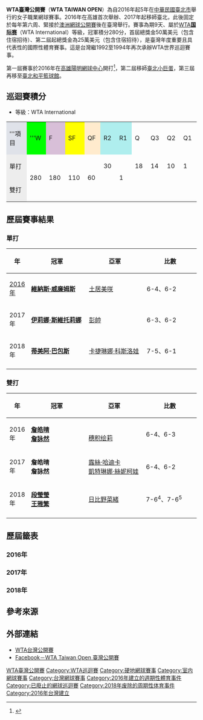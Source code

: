 {{Infobox tennis tournament
| name        = WTA臺灣公開賽
| type        = Defunct
| logo        = Taiwan Open.png
| logo_size   = 150px
| founded     = 2016
| ended       = 2018
| city        = {{ROC}}[[臺北市|臺北市]]
| venue       = [[臺北和平籃球館|臺北和平籃球館]]（2018）<br>[[臺北小巨蛋|臺北小巨蛋]]（2017）<br>[[陽明網球中心|陽明網球中心]]（2016）
| tier        = [[WTA國際巡回赛|WTA國際巡回赛]]
| surface     = 室內[[硬地球场|硬地球场]]（2017-）<br>室外[[硬地球场|硬地球场]]（2016）
| draw        = 32M/24Q/16D
| prize money = $250,000（2017-）<br>$500,000（2016）
| website    = http://www.taiwanopen.com.tw
| notes       = 
}}

'''WTA臺灣公開賽'''（'''WTA TAIWAN OPEN'''）為自2016年起5年在[[中華民國|中華民國]][[臺北市|臺北市]]舉行的女子職業網球賽事。2016年在高雄首次舉辦、2017年起移師臺北，此後固定於每年第六周、緊接於[[澳洲網球公開賽|澳洲網球公開賽]]後在臺灣舉行。賽事為期9天、屬於[[女子網球聯合會|WTA]]'''[[WTA国际巡回赛|国际赛]]'''（WTA International）等級，冠軍積分280分，首屆總獎金50萬美元（包含住宿招待）、第二屆起總獎金為25萬美元（包含住宿招待），是臺灣年度重要且具代表性的國際性體育賽事。這是台灣繼1992至1994年{{Link-en|P&G寶僑盃女網賽|Taipei Women's Championship|P&G寶僑盃女網賽}}再次承辦WTA世界巡迴賽事。

第一屆賽事於2016年在[[陽明網球中心|高雄陽明網球中心]]開打<ref>{{Cite web |url=http://www.ettoday.net/news/20150923/569135.htm// |title=WTA台灣公開賽高雄開打　我國史上最高等級網球賽事 |accessdate=2015年9月23日 |publisher=[[EToday|EToday]] |date=2015年9月23日 |language=zh |archive-date=2017年7月3日 |archive-url=https://web.archive.org/web/20170703225804/http://www.ettoday.net/news/20150923/569135.htm// }}</ref>，第二屆移師[[臺北小巨蛋|臺北小巨蛋]]，第三屆再移至[[臺北和平籃球館|臺北和平籃球館]]。

== 巡迴賽積分 ==
* 等級：WTA International
{|class=wikitable style=font-size:90%;text-align:center
|-
|  style="width:130px; background:#dfe2e9;"|'''項目
|  style="width:80px; background:lime;"|'''W
|  style="width:85px; background:thistle;"|F
|  style="width:85px; background:#ff0;"|SF
|  style="width:85px; background:#ffebcd;"|QF
|  style="width:85px; background:#afeeee;"|R2
|  style="width:85px; background:#afeeee;"|R1
|width=85 |Q
|width=85 |Q3
|width=85 |Q2
|width=85 |Q1
|-
! style="background:#ededed;"| 單打
|rowspan=2|280
|rowspan=2|180
|rowspan=2|110
|rowspan=2|60
|30
|rowspan=2|1
|18
|14
|10
|1
|-
! style="background:#ededed;"|雙打
| {{n/a}}
| {{n/a}}
| {{n/a}}
| {{n/a}}
| {{n/a}}
|}

== 歷屆賽事結果 ==
=== 單打 ===
{|class="wikitable" style="font-size:90%"
|-
!年
!width="200"|冠軍
!width="200"|亞軍
!width="175"|比數
|-
| [[2016年WTA臺灣公開賽|2016年]] || {{flagicon|USA}} '''[[維納斯·威廉姆斯|維納斯·威廉姆斯]]''' || {{flagicon|JPN}} [[土居美咲|土居美咲]] || 6-4、6-2
|-
| 2017年 ||{{flagicon|UKR}} '''[[伊莉娜·斯維托莉娜|伊莉娜·斯維托莉娜]]''' || {{flagicon|CHN}} [[彭帥|彭帥]] || 6-3、6-2
|-
| 2018年 ||{{flagicon|HUN}} '''[[蒂美阿·巴包斯|蒂美阿·巴包斯]]''' || {{flagicon|UKR}} [[卡捷琳娜·科斯洛娃|卡捷琳娜·科斯洛娃]] || 7-5、6-1
|-
|}

=== 雙打 ===
{|class="wikitable" style="font-size:90%"
|-
!年
!width="200"|冠軍
!width="200"|亞軍
!width="175"|比數
|-
| 2016年 || {{flagicon|TPE}} '''[[詹皓晴|詹皓晴]]'''<br> {{flagicon|TPE}} '''[[詹詠然|詹詠然]]'''|| {{flagicon|JPN}} {{lj|加藤未唯|加藤未唯}}<br> {{Flagicon|JPN}} [[穗积绘莉|穗积绘莉]] || 6-4、6-3
|-
| 2017年 || {{flagicon|TPE}} '''詹皓晴'''<br>{{flagicon|TPE}} '''詹詠然''' || {{flagicon|CZE}} [[露絲·哈迪卡|露絲·哈迪卡]]<br>{{flagicon|CZE}} [[凱特琳娜·絲妮柯娃|凱特琳娜·絲妮柯娃]] || 6-4、6-2
|-
| 2018年 || {{flagicon|CHN}} '''[[段瑩瑩|段瑩瑩]]'''<br>{{flagicon|CHN}} '''[[王雅繁|王雅繁]]''' || {{flagicon|JPN}} [[日比野菜緒|日比野菜緒]]<br>{{flagicon|GEO}} {{link-ka|歐克莎娜·卡拉許妮可娃|ოქსანა კალაშნიკოვა}} || 7-6<sup>4</sup>、7-6<sup>5</sup>
|-
|}

==歷屆籤表==
{{Draw key}}

=== 2016年 ===
{{hideh|第一屆單打賽事籤表}}
{{32TeamBracket-Compact-Tennis3
|RD1=第一輪（Round1）
|RD2=第二輪（Round2）
|RD3=八強（Quarter-final）
|RD4=四強（Semi-final）
|RD5=決賽（Final）
|team-width=175

|RD1-seed01= １
|RD1-team01= {{flagicon|USA}} '''[[大威廉絲|Venus Williams]]'''
|RD1-score01-1= '''6'''
|RD1-score01-2= '''6'''
|RD1-score01-3=
|RD1-seed02= WC
|RD1-team02= {{flagicon|TPE}} 李珮琪
|RD1-score02-1= 3
|RD1-score02-2= 2
|RD1-score02-3=

|RD1-seed03=
|RD1-team03= {{flagicon|POL}} '''[[厄蘇拉·拉德萬斯卡|Urszula Radwańska]]''' 
|RD1-score03-1= '''6'''
|RD1-score03-2= '''7'''
|RD1-score03-3=
|RD1-seed04= WC
|RD1-team04= {{flagicon|TPE}} 徐竫雯
|RD1-score04-1= 4
|RD1-score04-2= 6<sup>1</sup>
|RD1-score04-3=

|RD1-seed05=
|RD1-team05= {{flagicon|SVK}} Kristina Kucova
|RD1-score05-1= 4
|RD1-score05-2= '''7'''
|RD1-score05-3= 6<sup>3</sup>
|RD1-seed06=
|RD1-team06= {{flagicon|LAT}} '''[[安娜絲塔西卓·希瓦妥娃|Anastasija Sevastova]]'''
|RD1-score06-1= '''6'''
|RD1-score06-2= 6<sup>0</sup>
|RD1-score06-3= '''7'''

|RD1-seed07=
|RD1-team07= {{flagicon|CRO}} '''Donna Vekic'''
|RD1-score07-1= 4
|RD1-score07-2= '''7'''
|RD1-score07-3= '''6'''
|RD1-seed08= ８
|RD1-team08= {{flagicon|USA}} [[艾莉森·芮絲克|Alison Riske]]
|RD1-score08-1= '''6'''
|RD1-score08-2= 6<sup>5</sup>
|RD1-score08-3= 3

|RD1-seed09= ３
|RD1-team09= {{flagicon|KAZ}} '''[[尤利婭·普丁塞瓦|Yulia Putintseva]]'''
|RD1-score09-1= '''6'''
|RD1-score09-2= '''6'''
|RD1-score09-3=
|RD1-seed10= LL
|RD1-team10= {{flagicon|RUS}} [[瑪琳娜·梅利妮科娃|Marina Melnikova]]
|RD1-score10-1= 2
|RD1-score10-2= 3
|RD1-score10-3=

|RD1-seed11= Q
|RD1-team11= {{flagicon|FRA}} Sherazad Reix
|RD1-score11-1= 6<sup>1</sup>
|RD1-score11-2= 3
|RD1-score11-3=
|RD1-seed12= Q
|RD1-team12= {{flagicon|JPN}} '''加藤未唯'''
|RD1-score12-1= '''7'''
|RD1-score12-2= '''6'''
|RD1-score12-3=

|RD1-seed13=
|RD1-team13= {{flagicon|TPE}} [[張凱貞|張凱貞]]
|RD1-score13-1= '''6'''
|RD1-score13-2= 3
|RD1-score13-3= 4
|RD1-seed14=
|RD1-team14= {{flagicon|SUI}} '''[[史蒂芬妮·沃格勒|Stefanie Vögele]]'''
|RD1-score14-1= 1
|RD1-score14-2= '''6'''
|RD1-score14-3= '''6'''

|RD1-seed15= Q
|RD1-team15= {{flagicon|ESP}} Laura Pous-Tio
|RD1-score15-1= 2
|RD1-score15-2= 5
|RD1-score15-3=
|RD1-seed16= ５
|RD1-team16= {{flagicon|CHN}} '''[[鄭賽賽|鄭賽賽]]'''
|RD1-score16-1= '''6'''
|RD1-score16-2= '''7'''
|RD1-score16-3=

|RD1-seed17= ６
|RD1-team17= {{flagicon|TPE}} '''[[謝淑薇|謝淑薇]]'''
|RD1-score17-1= '''7'''
|RD1-score17-2= 4
|RD1-score17-3= '''6'''
|RD1-seed18= Q
|RD1-team18= {{flagicon|JPN}} 奥野彩加
|RD1-score18-1= 6<sup>1</sup>
|RD1-score18-2= '''6'''
|RD1-score18-3= 2

|RD1-seed19=
|RD1-team19= {{flagicon|LUX}} '''[[曼迪·米內娜|Mandy Minella]]'''
|RD1-score19-1= '''6'''
|RD1-score19-2= '''7'''
|RD1-score19-3=
|RD1-seed20=
|RD1-team20= {{flagicon|JPN}} 大坂直美
|RD1-score20-1= 2
|RD1-score20-2= 6<sup>4</sup>
|RD1-score20-3=

|RD1-seed21= WC
|RD1-team21= {{flagicon|TPE}} 李亞軒
|RD1-score21-1= '''6'''
|RD1-score21-2= 4
|RD1-score21-3= 4
|RD1-seed22=
|RD1-team22= {{flagicon|RUS}} '''[[伊莉莎薇塔·庫莉琪寇娃|Elizaveta Kulichkova]]'''
|RD1-score22-1= 3
|RD1-score22-2= '''6'''
|RD1-score22-3= '''6'''

|RD1-seed23= Q
|RD1-team23= {{flagicon|UKR}} [[柳德米拉·奇琴诺克|柳德米拉·奇琴诺克]]
|RD1-score23-1= '''7'''
|RD1-score23-2= 1
|RD1-score23-3= 2
|RD1-seed24= ４
|RD1-team24= {{flagicon|KAZ}} '''[[扎里娜·迪雅絲|Zarina Diyas]]'''
|RD1-score24-1= 5
|RD1-score24-2= '''6'''
|RD1-score24-3= '''6'''

|RD1-seed25= ７
|RD1-team25= {{flagicon|JPN}} '''[[奈良久留美|奈良久留美]]'''
|RD1-score25-1= '''6'''
|RD1-score25-2= '''6'''
|RD1-score25-3=
|RD1-seed26=
|RD1-team26= {{flagicon|CHN}} [[王薔|王薔]]
|RD1-score26-1= 1
|RD1-score26-2= 3
|RD1-score26-3=

|RD1-seed27= LL
|RD1-team27= {{flagicon|JPN}} 桑田寬子
|RD1-score27-1= '''7'''
|RD1-score27-2= 6<sup>3</sup>
|RD1-score27-3= 2
|RD1-seed28= Q
|RD1-team28= {{flagicon|CHN}} '''[[張宇璇|張宇璇]]'''
|RD1-score28-1= 5
|RD1-score28-2= '''7'''
|RD1-score28-3= '''6'''

|RD1-seed29=
|RD1-team29= {{flagicon|CHN}} [[王雅繁|王雅繁]]
|RD1-score29-1= 5
|RD1-score29-2= 5
|RD1-score29-3=
|RD1-seed30=
|RD1-team30= {{flagicon|POL}} '''[[瑪格達·蕾妮特|Magda Linette]]'''
|RD1-score30-1= '''7'''
|RD1-score30-2= '''7'''
|RD1-score30-3=

|RD1-see31=
|RD1-team31= {{flagicon|CZE}} Kristyna Pliskova
|RD1-score31-1= 3
|RD1-score31-2= 4
|RD1-score31-3=
|RD1-seed32= ２
|RD1-team32= {{flagicon|JPN}} '''[[土居美咲|土居美咲]]'''
|RD1-score32-1= '''6'''
|RD1-score32-2= '''6'''
|RD1-score32-3=


|RD2-seed01= １
|RD2-team01= {{flagicon|USA}} '''大威廉絲'''
|RD2-score01-1='''6'''
|RD2-score01-2='''6'''
|RD2-score01-3=
|RD2-seed02=
|RD2-team02= {{flagicon|POL}} 厄蘇拉·拉德萬斯卡
|RD2-score02-1=4
|RD2-score02-2=2
|RD2-score02-3=

|RD2-seed03=
|RD2-team03= {{flagicon|LAT}} '''安娜絲塔西卓·希瓦妥娃'''
|RD2-score03-1= '''7'''
|RD2-score03-2= 2
|RD2-score03-3= '''7'''
|RD2-seed04=
|RD2-team04= {{flagicon|CRO}} 多娜·維克琪
|RD2-score04-1= 5
|RD2-score04-2= '''6'''
|RD2-score04-3= 5

|RD2-seed05= ３
|RD2-team05= {{flagicon|KAZ}} '''尤莉亞·普亭索娃'''
|RD2-score05-1= '''6'''
|RD2-score05-2= 5
|RD2-score05-3= '''6'''
|RD2-seed06= Q
|RD2-team06= {{flagicon|JPN}} 加藤未唯
|RD2-score06-1= 4
|RD2-score06-2= '''7'''
|RD2-score06-3= 0

|RD2-seed07=
|RD2-team07= {{flagicon|SUI}} '''史蒂芬妮·沃格勒'''
|RD2-score07-1='''6'''
|RD2-score07-2='''6'''
|RD2-score07-3=
|RD2-seed08= ５
|RD2-team08= {{flagicon|CHN}} 鄭賽賽
|RD2-score08-1=4
|RD2-score08-2=4
|RD2-score08-3=

|RD2-seed09= ６
|RD2-team09= {{flagicon|TPE}} '''謝淑薇'''
|RD2-score09-1='''6'''
|RD2-score09-2=4
|RD2-score09-3='''6'''
|RD2-seed10=
|RD2-team10= {{flagicon|LUX}} 曼迪·米內娜
|RD2-score10-1=4
|RD2-score10-2='''6'''
|RD2-score10-3=2

|RD2-seed11=
|RD2-team11= {{flagicon|RUS}} '''艾莉亞維塔·庫莉琪可娃'''
|RD2-score11-1= '''7'''
|RD2-score11-2= 0
|RD2-score11-3= '''6'''
|RD2-seed12= ４
|RD2-team12= {{flagicon|KAZ}} 亞瑞娜·迪雅絲
|RD2-score12-1= 5
|RD2-score12-2= '''6'''
|RD2-score12-3= 4

|RD2-seed13= ７
|RD2-team13= {{flagicon|JPN}} '''奈良久留美'''
|RD2-score13-1= '''6'''
|RD2-score13-2= 4
|RD2-score13-3= '''6'''
|RD2-seed14= Q
|RD2-team14= {{flagicon|CHN}} 張宇璇
|RD2-score14-1= 2
|RD2-score14-2= '''6'''
|RD2-score14-3= 3

|RD2-seed15=
|RD2-team15= {{flagicon|POL}} 瑪格達·里娜德
|RD2-score15-1=2
|RD2-score15-2=3
|RD2-score15-3=
|RD2-seed16= ２
|RD2-team16= {{flagicon|JPN}} '''土居美咲'''
|RD2-score16-1='''6'''
|RD2-score16-2='''6'''
|RD2-score16-3=

|RD3-seed01= １
|RD3-team01={{flagicon|USA}} '''大威廉絲'''
|RD3-score01-1= '''7'''
|RD3-score01-2= '''6'''
|RD3-score01-3=
|RD3-seed02=
|RD3-team02= {{flagicon|LAT}} 安娜絲塔西卓·希瓦妥娃
|RD3-score02-1= 5
|RD3-score02-2= 2
|RD3-score02-3=

|RD3-seed03= ３
|RD3-team03= {{flagicon|KAZ}} '''尤莉亞·普亭索娃'''
|RD3-score03-1= '''6'''
|RD3-score03-2= 0
|RD3-score03-3=
|RD3-seed04= r
|RD3-team04={{flagicon|SUI}} 史蒂芬妮·沃格勒
|RD3-score04-1= 3
|RD3-score04-2= 0
|RD3-score04-3=

|RD3-seed05= ６
|RD3-team05={{flagicon|TPE}} '''謝淑薇'''
|RD3-score05-1= '''6'''
|RD3-score05-2= '''6'''
|RD3-score05-3=
|RD3-seed06=
|RD3-team06= {{flagicon|RUS}} 艾莉亞維塔·庫莉琪可娃
|RD3-score06-1= 2
|RD3-score06-2= 0
|RD3-score06-3=

|RD3-seed07= ７
|RD3-team07= {{flagicon|JPN}} 奈良久留美
|RD3-score07-1= 0
|RD3-score07-2=
|RD3-score07-3=
|RD3-seed08= ２ w/o
|RD3-team08={{flagicon|JPN}} '''土居美咲'''
|RD3-score08-1= 0
|RD3-score08-2=
|RD3-score08-3=


|RD4-seed01= １
|RD4-team01={{flagicon|USA}} '''大威廉絲'''
|RD4-score01-1= '''7'''
|RD4-score01-2= '''6'''
|RD4-score01-3=
|RD4-seed02= ３
|RD4-team02={{flagicon|KAZ}} 尤莉亞·普亭索娃
|RD4-score02-1= 5
|RD4-score02-2= 3
|RD4-score02-3=

|RD4-seed03= ６
|RD4-team03={{flagicon|TPE}} 謝淑薇
|RD4-score03-1= 0
|RD4-score03-2= 2
|RD4-score03-3=
|RD4-seed04= ２
|RD4-team04={{flagicon|JPN}} '''土居美咲'''
|RD4-score04-1= '''6'''
|RD4-score04-2= '''6'''
|RD4-score04-3=


|RD5-seed01= １
|RD5-team01={{flagicon|USA}} '''大威廉絲'''
|RD5-score01-1= '''6'''
|RD5-score01-2= '''6'''
|RD5-score01-3=
|RD5-seed02= ２
|RD5-team02= {{flagicon|JPN}} 土居美咲
|RD5-score02-1= 4
|RD5-score02-2= 2
|RD5-score02-3=
}}
{{hidef}}

{{hideh|第一屆雙打賽事籤表}}
{{16TeamBracket-Compact-Tennis3-Byes
|RD1= 第一輪（Round1）
|RD2= 八強（Quarter-final）
|RD3= 四強（Semi-final）
|RD4= 決賽（Final）
|team-width=175

|RD1-seed01= １
|RD1-team01= {{flagicon|TPE}} '''[[詹皓晴|詹皓晴]]'''<br>{{flagicon|TPE}} '''[[詹詠然|詹詠然]]'''
|RD1-score01-1=  '''6'''
|RD1-score01-2=  '''7'''
|RD1-score01-3=
|RD1-seed02= 
|RD1-team02= {{flagicon|KAZ}} [[扎里娜·迪雅絲|Zarina Diyas]]<br>{{flagicon|CHN}} [[徐一幡|徐一幡]]
|RD1-score02-1= 1
|RD1-score02-2= 6<sup>5</sup>
|RD1-score02-3=

|RD1-seed03= WC
|RD1-team03= {{flagicon|TPE}} 卓宜萱 <br>{{flagicon|TPE}} 施心圓
|RD1-score03-1= 2
|RD1-score03-2= 1
|RD1-score03-3=
|RD1-seed04= 
|RD1-team04= {{flagicon|RUS}} '''[[瑪琳娜·梅利妮科娃|Marina Melnikova]]'''<br>{{flagicon|LUX}} '''[[曼迪·米內娜|Mandy Minella]]'''
|RD1-score04-1= '''6'''
|RD1-score04-2= '''6'''
|RD1-score04-3=

|RD1-seed05= ４
|RD1-team05= {{flagicon|JPN}} [[青山修子|青山修子]]<br>{{flagicon|TPE}} [[詹謹瑋|詹謹瑋]]
|RD1-score05-1= 5
|RD1-score05-2= '''6'''
|RD1-score05-3= 0<sup>9</sup>
|RD1-seed06=
|RD1-team06= {{flagicon|TPE}} '''徐竫雯'''<br>{{flagicon|TPE}} '''李亞軒'''
|RD1-score06-1= '''7'''
|RD1-score06-2= 3
|RD1-score06-3= '''1<sup>11</sup>'''

|RD1-seed07=
|RD1-team07= {{flagicon|CZE}} '''Kristyna Pliskova'''<br> {{flagicon|SUI}} '''[[史蒂芬妮·沃格勒|Stefanie Vögele]]'''
|RD1-score07-1= '''6'''
|RD1-score07-2= 3
|RD1-score07-3= '''1<sup>13</sup>'''
|RD1-seed08=
|RD1-team08=  {{flagicon|JPN}} [[波形純理|波形純理]]<br>{{flagicon|GBR}} Emily Webley-Smith
|RD1-score08-1= 4
|RD1-score08-2= '''6'''
|RD1-score08-3= 0<sup>11</sup>

|RD1-seed09= 
|RD1-team09= {{flagicon|SVK}} '''Kristina Kucova'''<br> {{flagicon|LAT}} '''[[安娜絲塔西卓·希瓦妥娃|Anastasija Sevastova]]'''
|RD1-score09-1= '''6'''
|RD1-score09-2= '''6'''
|RD1-score09-3=
|RD1-seed10= 
|RD1-team10= {{flagicon|CHN}} 劉暢<br> {{flagicon|JPN}} 奧野彩加
|RD1-score10-1= 4
|RD1-score10-2= 1
|RD1-score10-3=

|RD1-seed11= 
|RD1-team11= {{flagicon|GER}} Carolin Daniels<br> {{flagicon|ESP}} Laura Pous-Tio
|RD1-score11-1= 1
|RD1-score11-2= 3
|RD1-score11-3=
|RD1-seed12= ３
|RD1-team12= {{flagicon|UKR}} '''[[柳德米拉·奇琴诺克|柳德米拉·奇琴诺克]]'''<br> {{flagicon|UKR}} '''[[娜迪亚·奇琴诺克|娜迪亚·奇琴诺克]]'''
|RD1-score12-1= '''6'''
|RD1-score12-2= '''6'''
|RD1-score12-3=

|RD1-seed13= WC
|RD1-team13= {{flagicon|TPE}} 簡培如<br>{{flagicon|TPE}} 李珮琪
|RD1-score13-1= 1
|RD1-score13-2= 3
|RD1-score13-3=
|RD1-seed14=
|RD1-team14= {{flagicon|JPN}} '''加藤未唯'''<br>{{flagicon|JPN}} '''穗積繪莉'''
|RD1-score14-1= '''6'''
|RD1-score14-2= '''6'''
|RD1-score14-3= 

|RD1-seed15= 
|RD1-team15= {{flagicon|TPE}} [[莊佳容|莊佳容]]<br>{{flagicon|TPE}} [[張凱貞|張凱貞]]
|RD1-score15-1= 6<sup>7</sup>
|RD1-score15-2= 5
|RD1-score15-3=
|RD1-seed16= ２
|RD1-team16= {{flagicon|CHN}} '''梁辰'''<br>{{flagicon|CHN}} '''王雅繁'''
|RD1-score16-1= '''7'''
|RD1-score16-2= '''7'''
|RD1-score16-3=

|RD2-seed01= １
|RD2-team01= {{flagicon|TPE}} '''詹皓晴'''<br>{{flagicon|TPE}} '''詹詠然'''
|RD2-score01-1= '''6'''
|RD2-score01-2= '''6'''
|RD2-score01-3=
|RD2-seed02=
|RD2-team02= {{flagicon|RUS}} 瑪麗娜·茉莉科娃<br>{{flagicon|LUX}} 曼迪·米內娜
|RD2-score02-1= 2
|RD2-score02-2= 4
|RD2-score02-3=

|RD2-seed03=
|RD2-team03= {{flagicon|TPE}} '''徐竫雯'''<br>{{flagicon|TPE}} '''李亞軒'''
|RD2-score03-1= '''6'''
|RD2-score03-2= '''6'''
|RD2-score03-3=
|RD2-seed04=
|RD2-team04= {{flagicon|CZE}} 克莉絲緹娜·普利斯科娃<br> {{flagicon|SUI}} 史蒂芬妮·沃格勒
|RD2-score04-1= 3
|RD2-score04-2= 1
|RD2-score04-3=

|RD2-seed05=
|RD2-team05= {{flagicon|SVK}} 克莉絲汀娜·庫可娃<br> {{flagicon|LAT}} 安娜絲塔西卓·希瓦妥娃
|RD2-score05-1= 6<sup>9</sup>
|RD2-score05-2= '''6'''
|RD2-score05-3= 0<sup>4</sup>
|RD2-seed06= ３
|RD2-team06= {{flagicon|UKR}} '''尤狄米拉·科琪雅諾克'''<br> {{flagicon|UKR}} '''娜迪雅·科琪雅諾克'''
|RD2-score06-1= '''7'''
|RD2-score06-2= 4
|RD2-score06-3= '''1<sup>10</sup>'''

|RD2-seed07=
|RD2-team07= {{flagicon|JPN}} '''加藤未唯'''<br> {{flagicon|JPN}} '''穗積繪莉'''
|RD2-score07-1= '''6'''
|RD2-score07-2= '''7'''
|RD2-score07-3=
|RD2-seed08= ２
|RD2-team08= {{flagicon|CHN}} 梁辰<br> {{flagicon|CHN}} 王雅繁
|RD2-score08-1= 2
|RD2-score08-2= 5
|RD2-score08-3=

|RD3-seed01= １
|RD3-team01={{flagicon|TPE}} '''詹皓晴'''<br>{{flagicon|TPE}} '''詹詠然'''
|RD3-score01-1= '''6'''
|RD3-score01-2= '''6'''
|RD3-score01-3=
|RD3-seed02=
|RD3-team02= {{flagicon|TPE}} 徐竫雯<br>{{flagicon|TPE}} 李亞軒
|RD3-score02-1= 3
|RD3-score02-2= 3
|RD3-score02-3=

|RD3-seed03= ３
|RD3-team03= {{flagicon|UKR}} 尤狄米拉·科琪雅諾克<br> {{flagicon|UKR}} 娜迪雅·科琪雅諾克
|RD3-score03-1= 1
|RD3-score03-2= '''6'''
|RD3-score03-3= 0<sup>7</sup>
|RD3-seed04=
|RD3-team04= {{flagicon|JPN}} '''加藤未唯'''<br> {{flagicon|JPN}} '''穗積繪莉'''
|RD3-score04-1= '''6'''
|RD3-score04-2= 2
|RD3-score04-3= '''1<sup>10</sup>'''

|RD4-seed01= １
|RD4-team01= {{flagicon|TPE}} '''詹皓晴'''<br>{{flagicon|TPE}} '''詹詠然'''
|RD4-score01-1= '''6'''
|RD4-score01-2= '''6'''
|RD4-score01-3=
|RD4-seed02=
|RD4-team02= {{flagicon|JPN}} 加藤未唯<br> {{flagicon|JPN}} 穗積繪莉
|RD4-score02-1= 4
|RD4-score02-2= 3
|RD4-score02-3=
}}
{{hidef}}

=== 2017年 ===
{{hideh|第二屆單打賽事籤表}}
{{32TeamBracket-Compact-Tennis3
|RD1=第一輪（Round1）
|RD2=第二輪（Round2）
|RD3=八強（Quarter-final）
|RD4=四強（Semi-final）
|RD5=決賽（Final）
|team-width=175

|RD1-seed01= [１]
|RD1-team01= {{flagicon|UKR}} '''[[伊莉娜·斯維托莉娜|Elina Svitolina]]'''
|RD1-score01-1= '''6'''
|RD1-score01-2= '''6'''
|RD1-score01-3=
|RD1-seed02= 
|RD1-team02= {{flagicon|RUS}} [[葉芙戈尼亞·羅迪娜|Evgeniya Rodina]]
|RD1-score02-1= 0
|RD1-score02-2= 3
|RD1-score02-3=

|RD1-seed03=
|RD1-team03= {{flagicon|UKR}} [[卡捷琳娜·科斯洛娃|Kateryna Kozlova]]
|RD1-score03-1= 6<sup>3</sup>
|RD1-score03-2= '''6'''
|RD1-score03-3= 1
|RD1-seed04=[ Q]
|RD1-team04= {{flagicon|CZE}} '''[[露絲·哈迪卡|Lucie Hradecká]]'''
|RD1-score04-1= '''7'''
|RD1-score04-2= 4
|RD1-score04-3= '''6'''

|RD1-seed05=
|RD1-team05= {{flagicon|USA}} Nicole Gibbs
|RD1-score05-1= 4
|RD1-score05-2= '''6'''
|RD1-score05-3= 1
|RD1-seed06= [Q]
|RD1-team06= {{flagicon|TUN}} '''[[昂絲·加博|昂絲·加博]]'''
|RD1-score06-1= '''6'''
|RD1-score06-2= 4
|RD1-score06-3= '''6'''

|RD1-seed07= [WC]
|RD1-team07= {{flagicon|TPE}} 李亞軒
|RD1-score07-1= 3
|RD1-score07-2= 4
|RD1-score07-3= 
|RD1-seed08= ７
|RD1-team08=  {{flagicon|USA}} '''[[謝爾比·羅傑斯|Shelby Rogers]]'''
|RD1-score08-1= '''6'''
|RD1-score08-2= '''6'''
|RD1-score08-3= 

|RD1-seed09= [３]
|RD1-team09= {{flagicon|FRA}} '''[[卡羅琳·加西婭|Caroline Garcia]]'''
|RD1-score09-1= '''6'''
|RD1-score09-2= '''6'''
|RD1-score09-3=
|RD1-seed10= Q
|RD1-team10= {{flagicon|NZL}} [[瑪莉娜·伊蘭科維奇|Marina Erakovic]]
|RD1-score10-1= 3
|RD1-score10-2= 2
|RD1-score10-3=

|RD1-seed11= 
|RD1-team11= {{flagicon|LUX}} '''[[曼迪·米內娜|Mandy Minella]]'''
|RD1-score11-1= 1
|RD1-score11-2= '''7'''
|RD1-score11-3= '''6'''
|RD1-seed12= 
|RD1-team12= {{flagicon|SVK}} Jana Cepelova
|RD1-score12-1= '''6'''
|RD1-score12-2= 6<sup>2</sup>
|RD1-score12-3= 4

|RD1-seed13=
|RD1-team13= {{flagicon|POL}} [[瑪格達·蕾妮特|Magda Linette]]
|RD1-score13-1= 3
|RD1-score13-2= '''7'''
|RD1-score13-3= 4
|RD1-seed14=
|RD1-team14= {{flagicon|CHN}} '''[[朱琳|朱琳]]'''
|RD1-score14-1= '''6'''
|RD1-score14-2= 5
|RD1-score14-3= '''6'''

|RD1-seed15= 
|RD1-team15= {{flagicon|JPN}} '''[[奈良久留美|奈良久留美]]'''
|RD1-score15-1= 6<sup>4</sup>
|RD1-score15-2= '''7'''
|RD1-score15-3= '''6'''
|RD1-seed16= [８]
|RD1-team16= {{flagicon|SRB}} [[耶萊娜·揚科維奇|Jelena Janković]]
|RD1-score16-1= '''7'''
|RD1-score16-2= 5
|RD1-score16-3= 4

|RD1-seed17= [６]
|RD1-team17= {{flagicon|JPN}} '''[[土居美咲|土居美咲]]'''
|RD1-score17-1= '''6'''
|RD1-score17-2= 2
|RD1-score17-3= '''6'''
|RD1-seed18= 
|RD1-team18= {{flagicon|JPN}} [[日比野菜緒|日比野菜緒]]
|RD1-score18-1= 2
|RD1-score18-2= '''6'''
|RD1-score18-3= 4

|RD1-seed19= r
|RD1-team19= {{flagicon|ROU}} [[索拉納·克斯蒂|Sorana Cîrstea]]
|RD1-score19-1= 6<sup>3</sup>
|RD1-score19-2= 2
|RD1-score19-3=
|RD1-seed20=
|RD1-team20= {{flagicon|JPN}} '''尾崎里紗'''
|RD1-score20-1= '''7'''
|RD1-score20-2= 3
|RD1-score20-3=

|RD1-seed21= [WC]
|RD1-team21= {{flagicon|CZE}} '''[[露絲·莎法洛法|Lucie Šafářová]]'''
|RD1-score21-1= '''6'''
|RD1-score21-2= '''6'''
|RD1-score21-3= 
|RD1-seed22= [Q]
|RD1-team22= {{flagicon|SRB}} Alexandra Krunic
|RD1-score22-1= 3
|RD1-score22-2= 4
|RD1-score22-3= 

|RD1-seed23= [Q]
|RD1-team23= {{flagicon|JPN}} 加藤未唯
|RD1-score23-1= 0
|RD1-score23-2= 4
|RD1-score23-3= 
|RD1-seed24= ４
|RD1-team24= {{flagicon|CZE}} '''[[安娜絲塔西卓·希瓦妥娃|Anastasija Sevastova]]'''
|RD1-score24-1= '''6'''
|RD1-score24-2= '''6'''
|RD1-score24-3= 

|RD1-seed25= [５]
|RD1-team25= {{flagicon|CZE}} '''[[凱特琳娜·絲妮柯娃|Katerina Siniakova]]'''
|RD1-score25-1= 5
|RD1-score25-2= '''6'''
|RD1-score25-3= '''6'''
|RD1-seed26=
|RD1-team26= {{flagicon|KAZ}} [[卡麗娜·沃斯科波娃|Galina Voskoboeva]]
|RD1-score26-1= '''7'''
|RD1-score26-2= 4
|RD1-score26-3= 2

|RD1-seed27= 
|RD1-team27= {{flagicon|CHN}} [[鄭賽賽|鄭賽賽]]
|RD1-score27-1= 2
|RD1-score27-2= 2
|RD1-score27-3= 
|RD1-seed28= 
|RD1-team28= {{flagicon|CHN}} '''[[彭帥|彭帥]]'''
|RD1-score28-1= '''6'''
|RD1-score28-2= '''6'''
|RD1-score28-3= 

|RD1-seed29= [Q]
|RD1-team29= {{flagicon|SLO}} '''Dalina Jakupovic'''
|RD1-score29-1= '''7'''
|RD1-score29-2= '''6'''
|RD1-score29-3=
|RD1-seed30= 
|RD1-team30= {{flagicon|ITA}} [[弗蘭切斯卡·斯基亞沃內|Francesca Schiavone]]
|RD1-score30-1= 6<sup>2</sup>
|RD1-score30-2= 3
|RD1-score30-3=

|RD1-see31=
|RD1-team31= {{flagicon|MNE}} Danka Kovinic
|RD1-score31-1= 2
|RD1-score31-2= 4
|RD1-score31-3=
|RD1-seed32= ２ WC
|RD1-team32= {{flagicon|AUS}} '''[[薩曼莎·斯托瑟|Samantha Stosur]]'''
|RD1-score32-1= '''6'''
|RD1-score32-2= '''6'''
|RD1-score32-3=


|RD2-seed01= [１]
|RD2-team01= {{flagicon|UKR}} '''伊莉娜·斯維托莉娜'''
|RD2-score01-1= '''6'''
|RD2-score01-2= '''7'''
|RD2-score01-3=
|RD2-seed02= [Q]
|RD2-team02= {{flagicon|CZE}} 露絲·哈迪卡
|RD2-score02-1= 4
|RD2-score02-2= 5
|RD2-score02-3=

|RD2-seed03= [Q]
|RD2-team03= {{flagicon|TUN}} '''[[昂絲·加博|昂絲·加博]]'''
|RD2-score03-1= '''7'''
|RD2-score03-2= '''6'''
|RD2-score03-3=
|RD2-seed04= ７
|RD2-team04= {{flagicon|USA}} 謝爾比·羅傑斯
|RD2-score04-1= 5
|RD2-score04-2= 2
|RD2-score04-3= 

|RD2-seed05= [３]
|RD2-team05= {{flagicon|FRA}} 卡羅琳·加西雅
|RD2-score05-1= 4
|RD2-score05-2= 4
|RD2-score05-3= 
|RD2-seed06= 
|RD2-team06= {{flagicon|LUX}} '''曼迪·米內娜'''
|RD2-score06-1= '''6'''
|RD2-score06-2= '''6'''
|RD2-score06-3= 

|RD2-seed07=
|RD2-team07= {{flagicon|CHN}} '''朱琳'''
|RD2-score07-1= 4
|RD2-score07-2= '''6'''
|RD2-score07-3= '''6'''
|RD2-seed08= 
|RD2-team08= {{flagicon|JPN}} 奈良久留美
|RD2-score08-1= '''6'''
|RD2-score08-2= 1
|RD2-score08-3= 2

|RD2-seed09= [６]
|RD2-team09= {{flagicon|JPN}} '''土居美咲'''
|RD2-score09-1= '''6'''
|RD2-score09-2= '''6'''
|RD2-score09-3=
|RD2-seed10=
|RD2-team10= {{flagicon|JPN}} 尾崎里紗
|RD2-score10-1= 4
|RD2-score10-2= 3
|RD2-score10-3=

|RD2-seed11= [WC]
|RD2-team11= {{flagicon|CZE}} '''露絲·莎法洛娃'''
|RD2-score11-1= '''6'''
|RD2-score11-2= '''6'''
|RD2-score11-3= 
|RD2-seed12= [４]
|RD2-team12= {{flagicon|CZE}} 安娜絲塔西卓·希瓦妥娃
|RD2-score12-1= 2
|RD2-score12-2= 4
|RD2-score12-3= 

|RD2-seed13= [５]
|RD2-team13=  {{flagicon|CZE}} '''[[凱特琳娜·絲妮柯娃|Katerina Siniakova]]'''
|RD2-score13-1= 1
|RD2-score13-2= 3
|RD2-score13-3= 
|RD2-seed14= 
|RD2-team14= {{flagicon|CHN}} '''彭帥'''
|RD2-score14-1= '''6'''
|RD2-score14-2= '''6'''
|RD2-score14-3= 

|RD2-seed15= [Q]
|RD2-team15= {{flagicon|SLO}} 達麗娜·雅庫波維奇
|RD2-score15-1= '''6'''
|RD2-score15-2= 5
|RD2-score15-3= 3
|RD2-seed16= [5] [WC]
|RD2-team16= {{flagicon|AUS}} '''薩曼莎·斯托瑟'''
|RD2-score16-1= 3
|RD2-score16-2= '''7'''
|RD2-score16-3= '''6'''

|RD3-seed01= １
|RD3-team01= {{flagicon|UKR}} '''伊莉娜·斯維托莉娜'''
|RD3-score01-1= '''6'''
|RD3-score01-2= 3
|RD3-score01-3= '''7'''
|RD3-seed02= [Q]
|RD3-team02= {{flagicon|TUN}} [[昂絲·加博|昂絲·加博]]
|RD3-score02-1= 1
|RD3-score02-2= '''6'''
|RD3-score02-3= 6<sup>4</sup>

|RD3-seed03= 
|RD3-team03= {{flagicon|LUX}} '''曼迪·米內娜'''
|RD3-score03-1= 1
|RD3-score03-2= '''6'''
|RD3-score03-3= '''7'''
|RD3-seed04= 
|RD3-team04= {{flagicon|CHN}} 朱琳
|RD3-score04-1= '''6'''
|RD3-score04-2= 3
|RD3-score04-3= 5

|RD3-seed05= [６]
|RD3-team05= {{flagicon|JPN}} 土居美咲
|RD3-score05-1= 4
|RD3-score05-2= 6<sup>1</sup>
|RD3-score05-3=
|RD3-seed06= [WC]
|RD3-team06= {{flagicon|CZE}} '''露絲·莎法洛娃'''
|RD3-score06-1= '''6'''
|RD3-score06-2= '''7'''
|RD3-score06-3=

|RD3-seed07= 
|RD3-team07= {{flagicon|CHN}} '''彭帥'''
|RD3-score07-1= '''6'''
|RD3-score07-2= '''6'''
|RD3-score07-3=
|RD3-seed08= ２ WC
|RD3-team08= {{flagicon|AUS}} 薩曼莎·斯托瑟
|RD3-score08-1= 4
|RD3-score08-2= 4
|RD3-score08-3=


|RD4-seed01= [１]
|RD4-team01= {{flagicon|UKR}} '''伊莉娜·斯維托莉娜'''
|RD4-score01-1= '''6'''
|RD4-score01-2= '''6'''
|RD4-score01-3=
|RD4-seed02= 
|RD4-team02= {{flagicon|LUX}} 曼迪·米內娜
|RD4-score02-1= 3
|RD4-score02-2= 2
|RD4-score02-3=

|RD4-seed03= [WC]
|RD4-team03= {{flagicon|CZE}} 露絲·莎法洛娃
|RD4-score03-1= 4
|RD4-score03-2= 2
|RD4-score03-3=
|RD4-seed04= 
|RD4-team04= {{flagicon|CHN}} '''彭帥'''
|RD4-score04-1= '''6'''
|RD4-score04-2= '''6'''
|RD4-score04-3=


|RD5-seed01= [１]
|RD5-team01= {{flagicon|UKR}} '''伊莉娜·斯維托莉娜'''
|RD5-score01-1= '''6'''
|RD5-score01-2= '''6'''
|RD5-score01-3=
|RD5-seed02= 
|RD5-team02= {{flagicon|CHN}} 彭帥
|RD5-score02-1= 3
|RD5-score02-2= 2
|RD5-score02-3=
}}
{{hidef}}

{{hideh|第二屆雙打賽事籤表}}
{{16TeamBracket-Compact-Tennis3-Byes
|RD1= 第一輪（Round1）
|RD2= 八強（Quarter-final）
|RD3= 四強（Semi-final）
|RD4= 決賽（Final）
|team-width=175

|RD1-seed01= １
|RD1-team01= {{flagicon|TPE}} '''[[詹皓晴|詹皓晴]]'''<br>{{flagicon|TPE}} '''[[詹詠然|詹詠然]]'''
|RD1-score01-1= '''6'''
|RD1-score01-2= '''7'''
|RD1-score01-3=
|RD1-seed02= WC
|RD1-team02= {{flagicon|TPE}} 謝淑映<br>{{flagicon|TPE}} 徐竫雯
|RD1-score02-1= 4
|RD1-score02-2= 6<sup>5</sup>
|RD1-score02-3=

|RD1-seed03= 
|RD1-team03= {{flagicon|MNE}} '''Danka Kovinic'''<br>{{flagicon|POL}} '''[[瑪格達·蕾妮特|Magda Linette]]'''
|RD1-score03-1= '''6'''
|RD1-score03-2= 4
|RD1-score03-3= '''1<sup>10</sup>'''
|RD1-seed04= 
|RD1-team04= {{flagicon|JPN}} [[土居美咲|土居美咲]]<br>{{flagicon|JPN}} [[奈良久留美|奈良久留美]]
|RD1-score04-1= 4
|RD1-score04-2= '''6'''
|RD1-score04-3= 0<sup>4</sup>

|RD1-seed05= ４
|RD1-team05= {{flagicon|JPN}} '''穂積繪莉'''<br>{{flagicon|JPN}} '''加藤未唯'''
|RD1-score05-1= 3
|RD1-score05-2= '''6'''
|RD1-score05-3= '''1<sup>10</sup>'''
|RD1-seed06=
|RD1-team06= {{flagicon|CZE}} Barbora Krejcikova<br>{{flagicon|KAZ}} [[卡麗娜·沃斯科波娃|Galina Voskoboeva]]
|RD1-score06-1= '''6'''
|RD1-score06-2= 3
|RD1-score06-3= 0<sup>8</sup>

|RD1-seed07=
|RD1-team07= {{flagicon|CHN}} '''劉暢'''<br>{{flagicon|CHN}} '''[[鄭賽賽|鄭賽賽]]'''
|RD1-score07-1= '''6'''
|RD1-score07-2= 4
|RD1-score07-3= '''1<sup>10</sup>'''
|RD1-seed08=
|RD1-team08= {{flagicon|RUS}} Natela Dzalamidze<br>{{flagicon|LUX}} [[曼迪·米內娜|Mandy Minella]]
|RD1-score08-1= 4
|RD1-score08-2= '''6'''
|RD1-score08-3= 0<sup>4</sup>

|RD1-seed09= 
|RD1-team09= {{flagicon|TPE}} [[張凱貞|張凱貞]]<br>{{flagicon|TPE}} [[莊佳容|莊佳容]]
|RD1-score09-1= 4
|RD1-score09-2= 4
|RD1-score09-3=
|RD1-seed10= 
|RD1-team10= {{flagicon|JPN}} '''[[日比野菜緒|日比野菜緒]]'''<br>{{flagicon|CHN}} '''張愷琳'''
|RD1-score10-1= '''6'''
|RD1-score10-2= '''6'''
|RD1-score10-3=

|RD1-seed11= WC
|RD1-team11= {{flagicon|TPE}} '''李亞軒'''<br>{{flagicon|THA}} '''Peangtarn Plipuech'''
|RD1-score11-1= '''6'''
|RD1-score11-2= 0
|RD1-score11-3= '''1<sup>10</sup>'''
|RD1-seed12= ３
|RD1-team12= {{flagicon|GEO}} Oksana Kalashnikova<br>{{flagicon|SRB}} Alexandra Krunic
|RD1-score12-1= 4
|RD1-score12-2= '''6'''
|RD1-score12-3= 0<sup>8</sup>

|RD1-seed13= 
|RD1-team13= {{flagicon|JPN}} Akiko Omae<br>{{flagicon|CHN}} [[朱琳|朱琳]]
|RD1-score13-1= 5
|RD1-score13-2= 2
|RD1-score13-3=
|RD1-seed14=
|RD1-team14= {{flagicon|TPE}} '''[[詹謹瑋|詹謹瑋]]'''<br>{{flagicon|USA}} '''Nicole Melichar'''
|RD1-score14-1= '''7'''
|RD1-score14-2= '''6'''
|RD1-score14-3= 

|RD1-seed15= 
|RD1-team15= {{flagicon|JPN}} [[青山修子|青山修子]]<br>{{flagicon|JPN}} [[二宫真琴|二宫真琴]]
|RD1-score15-1= 4
|RD1-score15-2= 1
|RD1-score15-3=
|RD1-seed16= ２
|RD1-team16= {{flagicon|CZE}} '''[[露絲·哈迪卡|Lucie Hradecká]]'''<br>{{flagicon|CZE}} '''Katerina Siniakova'''
|RD1-score16-1= '''6'''
|RD1-score16-2= '''6'''
|RD1-score16-3=

|RD2-seed01= １
|RD2-team01= {{flagicon|TPE}} '''詹皓晴'''<br>{{flagicon|TPE}} '''詹詠然'''
|RD2-score01-1= '''6'''
|RD2-score01-2= '''6'''
|RD2-score01-3=
|RD2-seed02=
|RD2-team02= {{flagicon|MNE}} 丹卡·寇維妮琪<br>{{flagicon|POL}} 瑪格達·蕾妮特
|RD2-score02-1= 1
|RD2-score02-2= 4
|RD2-score02-3=

|RD2-seed03= ４
|RD2-team03= {{flagicon|JPN}} 穂積繪莉<br>{{flagicon|JPN}} 加藤未唯
|RD2-score03-1= 2
|RD2-score03-2= 5
|RD2-score03-3=
|RD2-seed04=
|RD2-team04= {{flagicon|CHN}} '''劉暢'''<br>{{flagicon|CHN}} '''鄭賽賽'''
|RD2-score04-1= '''6'''
|RD2-score04-2= '''7'''
|RD2-score04-3=

|RD2-seed05=
|RD2-team05= {{flagicon|JPN}} '''日比野菜緒'''<br>{{flagicon|CHN}} '''張愷琳'''
|RD2-score05-1= 2
|RD2-score05-2= '''6'''
|RD2-score05-3= '''1<sup>10</sup>'''
|RD2-seed06= WC
|RD2-team06= {{flagicon|TPE}} 李亞軒<br>{{flagicon|THA}} 賓達安·婆離普其
|RD2-score06-1= '''6'''
|RD2-score06-2= 2
|RD2-score06-3= 0<sup>7</sup>

|RD2-seed07=
|RD2-team07= {{flagicon|TPE}} 詹謹瑋<br>{{flagicon|USA}} 妮可·梅莉查
|RD2-score07-1= 5
|RD2-score07-2= 4
|RD2-score07-3=
|RD2-seed08= ２
|RD2-team08= {{flagicon|CZE}} '''露絲·哈迪卡'''<br>{{flagicon|CZE}} '''凱特瑞納·西妮可娃'''
|RD2-score08-1= '''7'''
|RD2-score08-2= '''6'''
|RD2-score08-3=

|RD3-seed01= １
|RD3-team01= {{flagicon|TPE}} '''詹皓晴'''<br>{{flagicon|TPE}} '''詹詠然'''
|RD3-score01-1= 6<sup>4</sup>
|RD3-score01-2= '''6'''
|RD3-score01-3= '''1<sup>10</sup>'''
|RD3-seed02=
|RD3-team02=  {{flagicon|CHN}} 劉暢<br>{{flagicon|CHN}} 鄭賽賽
|RD3-score02-1= '''7'''
|RD3-score02-2= 2
|RD3-score02-3= 0<sup>5</sup>

|RD3-seed03= 
|RD3-team03= {{flagicon|JPN}} 日比野菜緒<br>{{flagicon|CHN}} 張愷琳
|RD3-score03-1= 3
|RD3-score03-2= 4
|RD3-score03-3= 
|RD3-seed04= ２
|RD3-team04= {{flagicon|CZE}} '''露絲·哈迪卡'''<br>{{flagicon|CZE}} '''凱特瑞納·西妮可娃'''
|RD3-score04-1= '''6'''
|RD3-score04-2= '''6'''
|RD3-score04-3= 

|RD4-seed01= １
|RD4-team01= {{flagicon|TPE}} '''詹皓晴'''<br>{{flagicon|TPE}} '''詹詠然'''
|RD4-score01-1= '''6'''
|RD4-score01-2= '''6'''
|RD4-score01-3=
|RD4-seed02= ２
|RD4-team02= {{flagicon|CZE}} 露絲·哈迪卡<br>{{flagicon|CZE}} 凱特瑞納·西妮可娃
|RD4-score02-1= 4
|RD4-score02-2= 2
|RD4-score02-3=
}}
{{hidef}}

=== 2018年 ===
{{hideh|第三屆單打賽事籤表}}
{{32TeamBracket-Compact-Tennis3
|RD1=第一輪（Round1）
|RD2=第二輪（Round2）
|RD3=八強（Quarter-final）
|RD4=四強（Semi-final）
|RD5=決賽（Final）
|team-width=175

|RD1-seed01= 
|RD1-team01= 
|RD1-score01-1=
|RD1-score01-2= 
|RD1-score01-3=
|RD1-seed02= 
|RD1-team02= 
|RD1-score02-1= 
|RD1-score02-2= 
|RD1-score02-3=

|RD1-seed03=
|RD1-team03= 
|RD1-score03-1= 
|RD1-score03-2= 
|RD1-score03-3=
|RD1-seed04= 
|RD1-team04= 
|RD1-score04-1= 
|RD1-score04-2= 
|RD1-score04-3=

|RD1-seed05=
|RD1-team05= 
|RD1-score05-1= 
|RD1-score05-2=
|RD1-score05-3= 
|RD1-seed06=
|RD1-team06= 
|RD1-score06-1= 
|RD1-score06-2=
|RD1-score06-3=

|RD1-seed07=
|RD1-team07= 
|RD1-score07-1= 
|RD1-score07-2= 
|RD1-score07-3=
|RD1-seed08= 
|RD1-team08= 
|RD1-score08-1= 
|RD1-score08-2= 
|RD1-score08-3= 

|RD1-seed09= 
|RD1-team09=
|RD1-score09-1= 
|RD1-score09-2= 
|RD1-score09-3=
|RD1-seed10= 
|RD1-team10= 
|RD1-score10-1= 
|RD1-score10-2= 
|RD1-score10-3=

|RD1-seed11= 
|RD1-team11= 
|RD1-score11-1= 
|RD1-score11-2= 
|RD1-score11-3=
|RD1-seed12= 
|RD1-team12= 
|RD1-score12-1= 
|RD1-score12-2= 
|RD1-score12-3=

|RD1-seed13=
|RD1-team13= 
|RD1-score13-1= 
|RD1-score13-2= 
|RD1-score13-3= 
|RD1-seed14=
|RD1-team14= 
|RD1-score14-1= 
|RD1-score14-2= 
|RD1-score14-3= 

|RD1-seed15= 
|RD1-team15= 
|RD1-score15-1= 
|RD1-score15-2= 
|RD1-score15-3=
|RD1-seed16= 
|RD1-team16= 
|RD1-score16-1=
|RD1-score16-2= 
|RD1-score16-3=

|RD1-seed17= 
|RD1-team17= 
|RD1-score17-1= 
|RD1-score17-2= 
|RD1-score17-3= 
|RD1-seed18= 
|RD1-team18= 
|RD1-score18-1= 
|RD1-score18-2= 
|RD1-score18-3= 

|RD1-seed19=
|RD1-team19= 
|RD1-score19-1= 
|RD1-score19-2=
|RD1-score19-3=
|RD1-seed20=
|RD1-team20= 
|RD1-score20-1= 
|RD1-score20-2= 
|RD1-score20-3=

|RD1-seed21= 
|RD1-team21=
|RD1-score21-1=
|RD1-score21-2= 
|RD1-score21-3= 
|RD1-seed22=
|RD1-team22= 
|RD1-score22-1= 
|RD1-score22-2= 
|RD1-score22-3= 

|RD1-seed23= 
|RD1-team23= 
|RD1-score23-1= 
|RD1-score23-2= 
|RD1-score23-3= 
|RD1-seed24= 
|RD1-team24= 
|RD1-score24-1= 
|RD1-score24-2= 
|RD1-score24-3= 

|RD1-seed25= 
|RD1-team25= 
|RD1-score25-1= 
|RD1-score25-2= 
|RD1-score25-3=
|RD1-seed26=
|RD1-team26= 
|RD1-score26-1= 
|RD1-score26-2= 
|RD1-score26-3=

|RD1-seed27= 
|RD1-team27= 
|RD1-score27-1= 
|RD1-score27-2= 
|RD1-score27-3= 
|RD1-seed28= 
|RD1-team28=
|RD1-score28-1= 
|RD1-score28-2= 
|RD1-score28-3= 

|RD1-seed29=
|RD1-team29= 
|RD1-score29-1= 
|RD1-score29-2= 
|RD1-score29-3=
|RD1-seed30=
|RD1-team30= 
|RD1-score30-1= 
|RD1-score30-2= 
|RD1-score30-3=

|RD1-see31=
|RD1-team31= 
|RD1-score31-1= 
|RD1-score31-2= 
|RD1-score31-3=
|RD1-seed32= 
|RD1-team32= 
|RD1-score32-1= 
|RD1-score32-2= 
|RD1-score32-3=


|RD2-seed01= 
|RD2-team01= 
|RD2-score01-1=
|RD2-score01-2=
|RD2-score01-3=
|RD2-seed02=
|RD2-team02= 
|RD2-score02-1=
|RD2-score02-2=
|RD2-score02-3=

|RD2-seed03=
|RD2-team03= 
|RD2-score03-1=
|RD2-score03-2= 
|RD2-score03-3=
|RD2-seed04=
|RD2-team04= 
|RD2-score04-1= 
|RD2-score04-2= 
|RD2-score04-3= 

|RD2-seed05= 
|RD2-team05= 
|RD2-score05-1= 
|RD2-score05-2= 
|RD2-score05-3= 
|RD2-seed06= 
|RD2-team06= 
|RD2-score06-1= 
|RD2-score06-2= 
|RD2-score06-3= 

|RD2-seed07=
|RD2-team07= 
|RD2-score07-1=
|RD2-score07-2=
|RD2-score07-3=
|RD2-seed08= 
|RD2-team08= 
|RD2-score08-1=
|RD2-score08-2=
|RD2-score08-3=

|RD2-seed09= 
|RD2-team09= 
|RD2-score09-1=
|RD2-score09-2=
|RD2-score09-3=
|RD2-seed10=
|RD2-team10= 
|RD2-score10-1=
|RD2-score10-2=
|RD2-score10-3=

|RD2-seed11=
|RD2-team11= 
|RD2-score11-1= 
|RD2-score11-2= 
|RD2-score11-3= 
|RD2-seed12= 
|RD2-team12= 
|RD2-score12-1= 
|RD2-score12-2= 
|RD2-score12-3= 

|RD2-seed13= 
|RD2-team13= 
|RD2-score13-1= 
|RD2-score13-2= 
|RD2-score13-3= 
|RD2-seed14= 
|RD2-team14=
|RD2-score14-1= 
|RD2-score14-2= 
|RD2-score14-3= 

|RD2-seed15=
|RD2-team15= 
|RD2-score15-1=
|RD2-score15-2=
|RD2-score15-3=
|RD2-seed16= 
|RD2-team16= 
|RD2-score16-1=
|RD2-score16-2=
|RD2-score16-3=

|RD3-seed01= 
|RD3-team01=
|RD3-score01-1= 
|RD3-score01-2= 
|RD3-score01-3=
|RD3-seed02=
|RD3-team02= 
|RD3-score02-1= 
|RD3-score02-2= 
|RD3-score02-3=

|RD3-seed03= 
|RD3-team03= 
|RD3-score03-1= 
|RD3-score03-2= 
|RD3-score03-3=
|RD3-seed04= 
|RD3-team04=
|RD3-score04-1= 
|RD3-score04-2= 
|RD3-score04-3=

|RD3-seed05= 
|RD3-team05=
|RD3-score05-1= 
|RD3-score05-2= 
|RD3-score05-3=
|RD3-seed06=
|RD3-team06= 
|RD3-score06-1= 
|RD3-score06-2= 
|RD3-score06-3=

|RD3-seed07= 
|RD3-team07= 
|RD3-score07-1= 
|RD3-score07-2=
|RD3-score07-3=
|RD3-seed08= 
|RD3-team08=
|RD3-score08-1= 
|RD3-score08-2=
|RD3-score08-3=


|RD4-seed01= 
|RD4-team01=
|RD4-score01-1= 
|RD4-score01-2= 
|RD4-score01-3=
|RD4-seed02= 
|RD4-team02=
|RD4-score02-1= 
|RD4-score02-2= 
|RD4-score02-3=

|RD4-seed03= 
|RD4-team03=
|RD4-score03-1= 
|RD4-score03-2= 
|RD4-score03-3=
|RD4-seed04= 
|RD4-team04=
|RD4-score04-1= 
|RD4-score04-2= 
|RD4-score04-3=


|RD5-seed01= 
|RD5-team01=
|RD5-score01-1= 
|RD5-score01-2= 
|RD5-score01-3=
|RD5-seed02= 
|RD5-team02= 
|RD5-score02-1= 
|RD5-score02-2= 
|RD5-score02-3=
}}
{{hidef}}

{{hideh|第三屆雙打賽事籤表}}
{{16TeamBracket-Compact-Tennis3-Byes
|RD1= 第一輪（Round1）
|RD2= 八強（Quarter-final）
|RD3= 四強（Semi-final）
|RD4= 決賽（Final）
|team-width=175

|RD1-seed01= 
|RD1-team01= 
|RD1-score01-1=  
|RD1-score01-2=  
|RD1-score01-3=
|RD1-seed02= 
|RD1-team02= 
|RD1-score02-1= 
|RD1-score02-2= 
|RD1-score02-3=

|RD1-seed03= 
|RD1-team03= 
|RD1-score03-1= 
|RD1-score03-2= 
|RD1-score03-3=
|RD1-seed04= 
|RD1-team04=
|RD1-score04-1= 
|RD1-score04-2= 
|RD1-score04-3=

|RD1-seed05= 
|RD1-team05= 
|RD1-score05-1= 
|RD1-score05-2= 
|RD1-score05-3= 
|RD1-seed06=
|RD1-team06=
|RD1-score06-1= 
|RD1-score06-2= 
|RD1-score06-3= 

|RD1-seed07=
|RD1-team07= 
|RD1-score07-1= 
|RD1-score07-2= 
|RD1-score07-3= 
|RD1-seed08=
|RD1-team08= 
|RD1-score08-1= 
|RD1-score08-2= 
|RD1-score08-3= 

|RD1-seed09= 
|RD1-team09= 
|RD1-score09-1= 
|RD1-score09-2= 
|RD1-score09-3=
|RD1-seed10= 
|RD1-team10= 
|RD1-score10-1= 
|RD1-score10-2= 
|RD1-score10-3=

|RD1-seed11= 
|RD1-team11=
|RD1-score11-1= 
|RD1-score11-2= 
|RD1-score11-3=
|RD1-seed12= 
|RD1-team12= 
|RD1-score12-1=
|RD1-score12-2= 
|RD1-score12-3=

|RD1-seed13= 
|RD1-team13= 
|RD1-score13-1= 
|RD1-score13-2= 
|RD1-score13-3=
|RD1-seed14=
|RD1-team14= 
|RD1-score14-1= 
|RD1-score14-2= 
|RD1-score14-3= 

|RD1-seed15= 
|RD1-team15= 
|RD1-score15-1=
|RD1-score15-2= 
|RD1-score15-3=
|RD1-seed16= 
|RD1-team16= 
|RD1-score16-1= 
|RD1-score16-2= 
|RD1-score16-3=

|RD2-seed01= 
|RD2-team01= 
|RD2-score01-1= 
|RD2-score01-2= 
|RD2-score01-3=
|RD2-seed02=
|RD2-team02=
|RD2-score02-1= 
|RD2-score02-2= 
|RD2-score02-3=

|RD2-seed03=
|RD2-team03= 
|RD2-score03-1= 
|RD2-score03-2= 
|RD2-score03-3=
|RD2-seed04=
|RD2-team04=
|RD2-score04-1= 
|RD2-score04-2= 
|RD2-score04-3=

|RD2-seed05=
|RD2-team05= 
|RD2-score05-1= 
|RD2-score05-2= 
|RD2-score05-3= 
|RD2-seed06= 
|RD2-team06= 
|RD2-score06-1= 
|RD2-score06-2= 
|RD2-score06-3= 

|RD2-seed07=
|RD2-team07= 
|RD2-score07-1= 
|RD2-score07-2= 
|RD2-score07-3=
|RD2-seed08= 
|RD2-team08= 
|RD2-score08-1= 
|RD2-score08-2= 
|RD2-score08-3=

|RD3-seed01= 
|RD3-team01=
|RD3-score01-1= 
|RD3-score01-2= 
|RD3-score01-3=
|RD3-seed02=
|RD3-team02= 
|RD3-score02-1= 
|RD3-score02-2= 
|RD3-score02-3=

|RD3-seed03= 
|RD3-team03= 
|RD3-score03-1= 
|RD3-score03-2=
|RD3-score03-3= 
|RD3-seed04=
|RD3-team04= 
|RD3-score04-1= 
|RD3-score04-2= 
|RD3-score04-3= 

|RD4-seed01= 
|RD4-team01= 
|RD4-score01-1= 
|RD4-score01-2= 
|RD4-score01-3=
|RD4-seed02=
|RD4-team02= 
|RD4-score02-1= 
|RD4-score02-2= 
|RD4-score02-3=
}}
{{hidef}}

==參考來源==
{{reflist}}

==外部連結==
*[http://www.taiwanopen.com.tw WTA台灣公開賽] {{Wayback|url=http://www.taiwanopen.com.tw/ |date=20220418055306 }}
*[https://www.facebook.com/wtatwopen/?fref=ts Facebook－WTA Taiwan Open 臺灣公開賽] {{Wayback|url=https://www.facebook.com/wtatwopen/?fref=ts |date=20190218084631 }}

{{亞太地區職業網球巡迴賽事}}

[[Category:WTA臺灣公開賽|]]
[[Category:WTA巡迴賽|Category:WTA巡迴賽]]
[[Category:硬地網球賽事|Category:硬地網球賽事]]
[[Category:室内網球賽事|Category:室内網球賽事]]
[[Category:台灣網球賽事|Category:台灣網球賽事]]
[[Category:2016年建立的週期性體育事件|Category:2016年建立的週期性體育事件]]
[[Category:已廢止的網球巡迴賽|Category:已廢止的網球巡迴賽]]
[[Category:2018年废除的周期性体育事件|Category:2018年废除的周期性体育事件]]
[[Category:2016年台灣建立|Category:2016年台灣建立]]